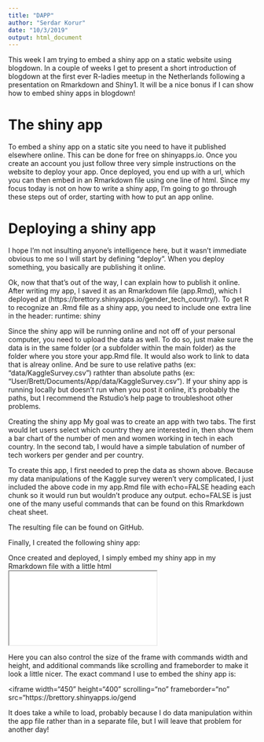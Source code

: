 ```yaml
---
title: "DAPP"
author: "Serdar Korur"
date: "10/3/2019"
output: html_document
---
```


This week I am trying to embed a shiny app on a static website using blogdown. In a couple of weeks I get to present a short introduction of blogdown at the first ever R-ladies meetup in the Netherlands following a presentation on Rmarkdown and Shiny1. It will be a nice bonus if I can show how to embed shiny apps in blogdown!

# The shiny app

To embed a shiny app on a static site you need to have it published elsewhere online. This can be done for free on shinyapps.io. Once you create an account you just follow three very simple instructions on the website to deploy your app. Once deployed, you end up with a url, which you can then embed in an Rmarkdown file using one line of html. Since my focus today is not on how to write a shiny app, I’m going to go through these steps out of order, starting with how to put an app online.



# Deploying a shiny app

I hope I’m not insulting anyone’s intelligence here, but it wasn’t immediate obvious to me so I will start by defining “deploy”. When you deploy something, you basically are publishing it online.

Ok, now that that’s out of the way, I can explain how to publish it online. After writing my app, I saved it as an Rmarkdown file (app.Rmd), which I deployed at (https://brettory.shinyapps.io/gender_tech_country/). To get R to recognize an .Rmd file as a shiny app, you need to include one extra line in the header: runtime: shiny

Since the shiny app will be running online and not off of your personal computer, you need to upload the data as well. To do so, just make sure the data is in the same folder (or a subfolder within the main folder) as the folder where you store your app.Rmd file. It would also work to link to data that is alreay online. And be sure to use relative paths (ex: “data/KaggleSurvey.csv”) rathter than absolute paths (ex: “User/Brett/Documents/App/data/KaggleSurvey.csv”). If your shiny app is running locally but doesn’t run when you post it online, it’s probably the paths, but I recommend the Rstudio’s help page to troubleshoot other problems.



Creating the shiny app
My goal was to create an app with two tabs. The first would let users select which country they are interested in, then show them a bar chart of the number of men and women working in tech in each country. In the second tab, I would have a simple tabulation of number of tech workers per gender and per country.

To create this app, I first needed to prep the data as shown above. Because my data manipulations of the Kaggle survey weren’t very complicated, I just included the above code in my app.Rmd file with echo=FALSE heading each chunk so it would run but wouldn’t produce any output. echo=FALSE is just one of the many useful commands that can be found on this Rmarkdown cheat sheet.

The resulting file can be found on GitHub.

Finally, I created the following shiny app:

Once created and deployed, I simply embed my shiny app in my Rmarkdown file with a little html <iframe src="myurl"> </iframe>

Here you can also control the size of the frame with commands width and height, and additional commands like scrolling and frameborder to make it look a little nicer. The exact command I use to embed the shiny app is:

<iframe width="450" height="400" scrolling="no" frameborder="no"  src="https://brettory.shinyapps.io/gend


It does take a while to load, probably because I do data manipulation within the app file rather than in a separate file, but I will leave that problem for another day!

